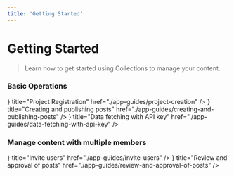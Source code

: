 ```yaml
---
title: 'Getting Started'
---
```



# Getting Started

> Learn how to get started using Collections to manage your content.

### Basic Operations

<Cards>
  <Card icon={<CardIcon />} title="Project Registration" href="./app-guides/project-creation" />
  <Card
    icon={<CardIcon />}
    title="Creating and publishing posts"
    href="./app-guides/creating-and-publishing-posts"
  />
  <Card
    icon={<CardIcon />}
    title="Data fetching with API key"
    href="./app-guides/data-fetching-with-api-key"
  />
</Cards>

### Manage content with multiple members

<Cards>
  <Card icon={<CardIcon />} title="Invite users" href="./app-guides/invite-users" />
  <Card
    icon={<CardIcon />}
    title="Review and approval of posts"
    href="./app-guides/review-and-approval-of-posts"
  />
</Cards>
